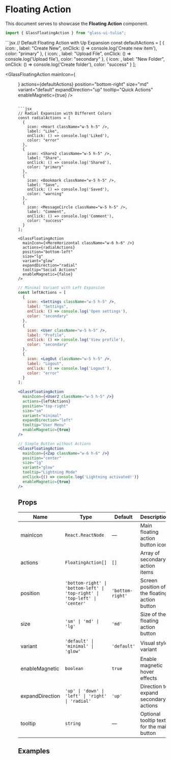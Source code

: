 # Floating Action

This document serves to showcase the **Floating Action** component.

```jsx
import { GlassFloatingAction } from "glass-ui-tulio";
```

<ComponentShowcase>
  ```jsx
  // Default Floating Action with Up Expansion
  const defaultActions = [
    {
      icon: <Plus className="w-5 h-5" />,
      label: "Create New",
      onClick: () => console.log('Create new item'),
      color: "primary"
    },
    {
      icon: <Upload className="w-5 h-5" />,
      label: "Upload File",
      onClick: () => console.log('Upload file'),
      color: "secondary"
    },
    {
      icon: <FolderPlus className="w-5 h-5" />,
      label: "New Folder",
      onClick: () => console.log('Create folder'),
      color: "success"
    }
  ];

  <GlassFloatingAction
    mainIcon={<Menu className="w-6 h-6" />}
    actions={defaultActions}
    position="bottom-right"
    size="md"
    variant="default"
    expandDirection="up"
    tooltip="Quick Actions"
    enableMagnetic={true}
  />
  ```

  ```jsx
  // Radial Expansion with Different Colors
  const radialActions = [
    {
      icon: <Heart className="w-5 h-5" />,
      label: "Like",
      onClick: () => console.log('Liked'),
      color: "error"
    },
    {
      icon: <Share2 className="w-5 h-5" />,
      label: "Share",
      onClick: () => console.log('Shared'),
      color: "primary"
    },
    {
      icon: <Bookmark className="w-5 h-5" />,
      label: "Save",
      onClick: () => console.log('Saved'),
      color: "warning"
    },
    {
      icon: <MessageCircle className="w-5 h-5" />,
      label: "Comment",
      onClick: () => console.log('Comment'),
      color: "success"
    }
  ];

  <GlassFloatingAction
    mainIcon={<MoreHorizontal className="w-6 h-6" />}
    actions={radialActions}
    position="bottom-left"
    size="lg"
    variant="glow"
    expandDirection="radial"
    tooltip="Social Actions"
    enableMagnetic={false}
  />
  ```

  ```jsx
  // Minimal Variant with Left Expansion
  const leftActions = [
    {
      icon: <Settings className="w-5 h-5" />,
      label: "Settings",
      onClick: () => console.log('Open settings'),
      color: "secondary"
    },
    {
      icon: <User className="w-5 h-5" />,
      label: "Profile",
      onClick: () => console.log('View profile'),
      color: "secondary"
    },
    {
      icon: <LogOut className="w-5 h-5" />,
      label: "Logout",
      onClick: () => console.log('Logout'),
      color: "error"
    }
  ];

  <GlassFloatingAction
    mainIcon={<User2 className="w-5 h-5" />}
    actions={leftActions}
    position="top-right"
    size="sm"
    variant="minimal"
    expandDirection="left"
    tooltip="User Menu"
    enableMagnetic={true}
  />
  ```

  ```jsx
  // Simple Button without Actions
  <GlassFloatingAction
    mainIcon={<Zap className="w-6 h-6" />}
    position="center"
    size="lg"
    variant="glow"
    tooltip="Lightning Mode"
    onClick={() => console.log('Lightning activated!')}
    enableMagnetic={true}
  />
  ```
</ComponentShowcase>

## Props

| Name | Type | Default | Description |
|------|------|---------|-------------|
| mainIcon | `React.ReactNode` | — | Main floating action button icon |
| actions | `FloatingAction[]` | `[]` | Array of secondary action items |
| position | `'bottom-right' \| 'bottom-left' \| 'top-right' \| 'top-left' \| 'center'` | `'bottom-right'` | Screen position of the floating action button |
| size | `'sm' \| 'md' \| 'lg'` | `'md'` | Size of the floating action button |
| variant | `'default' \| 'minimal' \| 'glow'` | `'default'` | Visual style variant |
| enableMagnetic | `boolean` | `true` | Enable magnetic hover effects |
| expandDirection | `'up' \| 'down' \| 'left' \| 'right' \| 'radial'` | `'up'` | Direction to expand secondary actions |
| tooltip | `string` | — | Optional tooltip text for the main button |

## Examples
